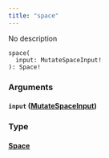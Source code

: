 ```yaml
---
title: "space"
---
```


No description

```
space(
  input: MutateSpaceInput!
): Space!

```

### Arguments[](#arguments "Direct link to heading")

#### `input` ([MutateSpaceInput](/developer/graphql-api/references/inputs/mutate-space-input))[](#input-mutatespaceinput "Direct link to heading")

### Type[](#type "Direct link to heading")

#### [Space](/developer/graphql-api/references/objects/space)[](#space "Direct link to heading")